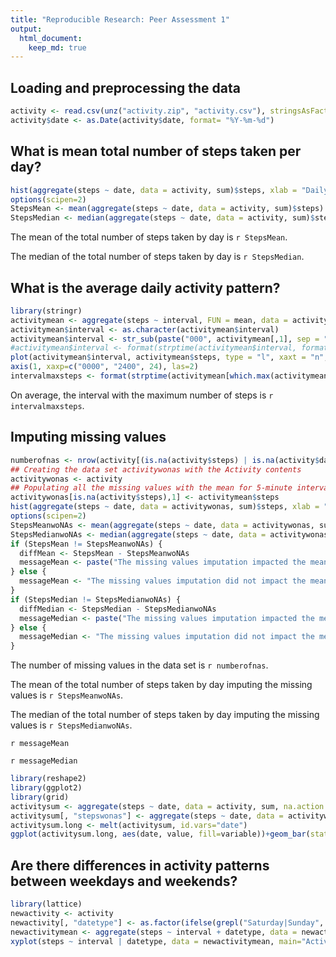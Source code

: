 ```yaml
---
title: "Reproducible Research: Peer Assessment 1"
output: 
  html_document:
    keep_md: true
---
```



## Loading and preprocessing the data
``` r
activity <- read.csv(unz("activity.zip", "activity.csv"), stringsAsFactors=FALSE, na.strings = "NA")
activity$date <- as.Date(activity$date, format= "%Y-%m-%d")
```


## What is mean total number of steps taken per day?
``` r
hist(aggregate(steps ~ date, data = activity, sum)$steps, xlab = "Daily steps", main = "Histogram of Daily Steps")
options(scipen=2)
StepsMean <- mean(aggregate(steps ~ date, data = activity, sum)$steps)
StepsMedian <- median(aggregate(steps ~ date, data = activity, sum)$steps)
```
The mean of the total number of steps taken by day is `r StepsMean`.

The median of the total number of steps taken by day is `r StepsMedian`.

## What is the average daily activity pattern?
``` r
library(stringr)
activitymean <- aggregate(steps ~ interval, FUN = mean, data = activity)
activitymean$interval <- as.character(activitymean$interval)
activitymean$interval <- str_sub(paste("000", activitymean[,1], sep = ""), -4)
#activitymean$interval <- format(strptime(activitymean$interval, format="%H%M"), format = "%H:%M")
plot(activitymean$interval, activitymean$steps, type = "l", xaxt = "n", main = "Average Daily Activity pattern", xlab = "Intervals", ylab = "Steps average")
axis(1, xaxp=c("0000", "2400", 24), las=2)
intervalmaxsteps <- format(strptime(activitymean[which.max(activitymean$steps),1], format="%H%M"), format = "%H:%M")
```
On average, the interval with the maximum number of steps is `r intervalmaxsteps`.

## Imputing missing values
``` r
numberofnas <- nrow(activity[(is.na(activity$steps) | is.na(activity$date) | is.na(activity$interval)),])
## Creating the data set activitywonas with the Activity contents
activitywonas <- activity
## Populating all the missing values with the mean for 5-minute interval calculated previously
activitywonas[is.na(activity$steps),1] <- activitymean$steps
hist(aggregate(steps ~ date, data = activitywonas, sum)$steps, xlab = "Daily steps", main = "Histogram of Daily Steps")
options(scipen=2)
StepsMeanwoNAs <- mean(aggregate(steps ~ date, data = activitywonas, sum)$steps)
StepsMedianwoNAs <- median(aggregate(steps ~ date, data = activitywonas, sum)$steps)
if (StepsMean != StepsMeanwoNAs) {
  diffMean <- StepsMean - StepsMeanwoNAs
  messageMean <- paste("The missing values imputation impacted the mean calculation in ", diffMean, sep = "")
} else {
  messageMean <- "The missing values imputation did not impact the mean calculation."
}
if (StepsMedian != StepsMedianwoNAs) {
  diffMedian <- StepsMedian - StepsMedianwoNAs
  messageMedian <- paste("The missing values imputation impacted the median calculation in ", diffMedian, sep = "")
} else {
  messageMedian <- "The missing values imputation did not impact the median calculation."
}
```

The number of missing values in the data set is `r numberofnas`.

The mean of the total number of steps taken by day imputing the missing values is `r StepsMeanwoNAs`.

The median of the total number of steps taken by day imputing the missing values is `r StepsMedianwoNAs`.

`r messageMean`

`r messageMedian`

``` r
library(reshape2)
library(ggplot2)
library(grid)
activitysum <- aggregate(steps ~ date, data = activity, sum, na.action = NULL)
activitysum[, "stepswonas"] <- aggregate(steps ~ date, data = activitywonas, sum)$steps
activitysum.long <- melt(activitysum, id.vars="date")
ggplot(activitysum.long, aes(date, value, fill=variable))+geom_bar(stat="identity",position="dodge") + scale_fill_discrete(name="Variable", labels=c("Original Values", "NA Values Imputation")) + labs(x = "Dates", y = "Steps Average") + theme(legend.position="left")
```

## Are there differences in activity patterns between weekdays and weekends?
``` r
library(lattice)
newactivity <- activity
newactivity[, "datetype"] <- as.factor(ifelse(grepl("Saturday|Sunday", weekdays(newactivity$date)), "weekend", "weekday"))
newactivitymean <- aggregate(steps ~ interval + datetype, data = newactivity, mean)
xyplot(steps ~ interval | datetype, data = newactivitymean, main="Activity patterns between weekdays and weekends", xlab = "Interval", ylab = "Number of steps", layout=c(1,2),type="l")
```